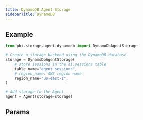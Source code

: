 ```yaml
---
title: DynamoDB Agent Storage
sidebarTitle: DynamoDB
---
```


## Example

```python storage.py
from phi.storage.agent.dynamodb import DynamoDbAgentStorage

# Create a storage backend using the DynamoDB database
storage = DynamoDbAgentStorage(
    # store sessions in the ai.sessions table
    table_name="agent_sessions",
    # region_name: AWS region name
    region_name="us-east-1",
)

# Add storage to the Agent
agent = Agent(storage=storage)
```

## Params

<Snippet file="storage-dynamodb-params.mdx" />
